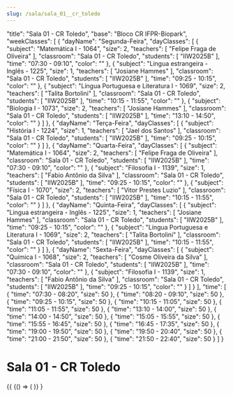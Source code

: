 ```yaml
---
slug: /sala/sala_01__cr_toledo
---
```


  "title": "Sala 01 - CR Toledo",
  "base": "Bloco CR IFPR-Biopark",
  "weekClasses": [
    {
      "dayName": "Segunda-Feira",
      "dayClasses": [
        {
          "subject": "Matemática I - 1064",
          "size": 2,
          "teachers": [
            "Felipe Fraga de Oliveira"
          ],
          "classroom": "Sala 01 - CR Toledo",
          "students": [
            "IIW2025B"
          ],
          "time": "07:30 - 09:10",
          "color": ""
        },
        {
          "subject": "Lingua estrangeira - Inglês - 1225",
          "size": 1,
          "teachers": [
            "Josiane Hammes"
          ],
          "classroom": "Sala 01 - CR Toledo",
          "students": [
            "IIW2025B"
          ],
          "time": "09:25 - 10:15",
          "color": ""
        },
        {
          "subject": "Língua Portuguesa e Literatura I - 1069",
          "size": 2,
          "teachers": [
            "Talita Bortolini"
          ],
          "classroom": "Sala 01 - CR Toledo",
          "students": [
            "IIW2025B"
          ],
          "time": "10:15 - 11:55",
          "color": ""
        },
        {
          "subject": "Biologia I - 1073",
          "size": 2,
          "teachers": [
            "Josiane Hammes"
          ],
          "classroom": "Sala 01 - CR Toledo",
          "students": [
            "IIW2025B"
          ],
          "time": "13:10 - 14:50",
          "color": ""
        }
      ]
    },
    {
      "dayName": "Terça-Feira",
      "dayClasses": [
        {
          "subject": "História I - 1224",
          "size": 1,
          "teachers": [
            "Jael dos Santos"
          ],
          "classroom": "Sala 01 - CR Toledo",
          "students": [
            "IIW2025B"
          ],
          "time": "09:25 - 10:15",
          "color": ""
        }
      ]
    },
    {
      "dayName": "Quarta-Feira",
      "dayClasses": [
        {
          "subject": "Matemática I - 1064",
          "size": 2,
          "teachers": [
            "Felipe Fraga de Oliveira"
          ],
          "classroom": "Sala 01 - CR Toledo",
          "students": [
            "IIW2025B"
          ],
          "time": "07:30 - 09:10",
          "color": ""
        },
        {
          "subject": "Filosofia I - 1139",
          "size": 1,
          "teachers": [
            "Fabio Antônio da Silva"
          ],
          "classroom": "Sala 01 - CR Toledo",
          "students": [
            "IIW2025B"
          ],
          "time": "09:25 - 10:15",
          "color": ""
        },
        {
          "subject": "Física I - 1070",
          "size": 2,
          "teachers": [
            "Vitor Prestes Luzio"
          ],
          "classroom": "Sala 01 - CR Toledo",
          "students": [
            "IIW2025B"
          ],
          "time": "10:15 - 11:55",
          "color": ""
        }
      ]
    },
    {
      "dayName": "Quinta-Feira",
      "dayClasses": [
        {
          "subject": "Lingua estrangeira - Inglês - 1225",
          "size": 1,
          "teachers": [
            "Josiane Hammes"
          ],
          "classroom": "Sala 01 - CR Toledo",
          "students": [
            "IIW2025B"
          ],
          "time": "09:25 - 10:15",
          "color": ""
        },
        {
          "subject": "Língua Portuguesa e Literatura I - 1069",
          "size": 2,
          "teachers": [
            "Talita Bortolini"
          ],
          "classroom": "Sala 01 - CR Toledo",
          "students": [
            "IIW2025B"
          ],
          "time": "10:15 - 11:55",
          "color": ""
        }
      ]
    },
    {
      "dayName": "Sexta-Feira",
      "dayClasses": [
        {
          "subject": "Química I - 1068",
          "size": 2,
          "teachers": [
            "Cosme Oliveira da Silva"
          ],
          "classroom": "Sala 01 - CR Toledo",
          "students": [
            "IIW2025B"
          ],
          "time": "07:30 - 09:10",
          "color": ""
        },
        {
          "subject": "Filosofia I - 1139",
          "size": 1,
          "teachers": [
            "Fabio Antônio da Silva"
          ],
          "classroom": "Sala 01 - CR Toledo",
          "students": [
            "IIW2025B"
          ],
          "time": "09:25 - 10:15",
          "color": ""
        }
      ]
    }
  ],
  "time": [
    {
      "time": "07:30 - 08:20",
      "size": 50
    },
    {
      "time": "08:20 - 09:10",
      "size": 50
    },
    {
      "time": "09:25 - 10:15",
      "size": 50
    },
    {
      "time": "10:15 - 11:05",
      "size": 50
    },
    {
      "time": "11:05 - 11:55",
      "size": 50
    },
    {
      "time": "13:10 - 14:00",
      "size": 50
    },
    {
      "time": "14:00 - 14:50",
      "size": 50
    },
    {
      "time": "15:05 - 15:55",
      "size": 50
    },
    {
      "time": "15:55 - 16:45",
      "size": 50
    },
    {
      "time": "16:45 - 17:35",
      "size": 50
    },
    {
      "time": "19:00 - 19:50",
      "size": 50
    },
    {
      "time": "19:50 - 20:40",
      "size": 50
    },
    {
      "time": "21:00 - 21:50",
      "size": 50
    },
    {
      "time": "21:50 - 22:40",
      "size": 50
    }
  ]
}

# Sala 01 - CR Toledo

<div>
  {{
    <BrowserOnly>
      {() => (
        <Grid
          title={data.title}
          weekClasses={data.weekClasses}
          time={data.time}
        />
      )}
    </BrowserOnly>
  }
</div>
